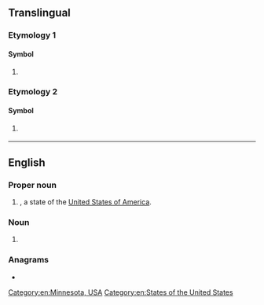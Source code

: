 {{also|mn|Mn|mN|.mn|m'n|m.n.}}
==Translingual==

===Etymology 1===

====Symbol====
{{mul-symbol}}

# {{SI-unit-abb|mega|newton|[[force]]}}

===Etymology 2===

====Symbol====
{{mul-symbol}}

# {{ISO 3166|1|2|Mongolia}}
#: {{syn|mul|MNG|qq1={{w|ISO 3166-1 alpha-3|alpha-3}}}}

----

==English==

===Proper noun===
{{head|en|proper noun}}

# {{abbreviation of|en|Minnesota|nodot=1}}, a state of the [[United States of America]].

===Noun===
{{en-noun}}

# {{lb|en|medicine}} {{abbreviation of|en|[[master]] of/in [[nursing]]}}

===Anagrams===
* {{anagrams|en|a=mn|N.M.|NM|Nm|n/m|nm}}

[[Category:en:Minnesota, USA]]
[[Category:en:States of the United States]]